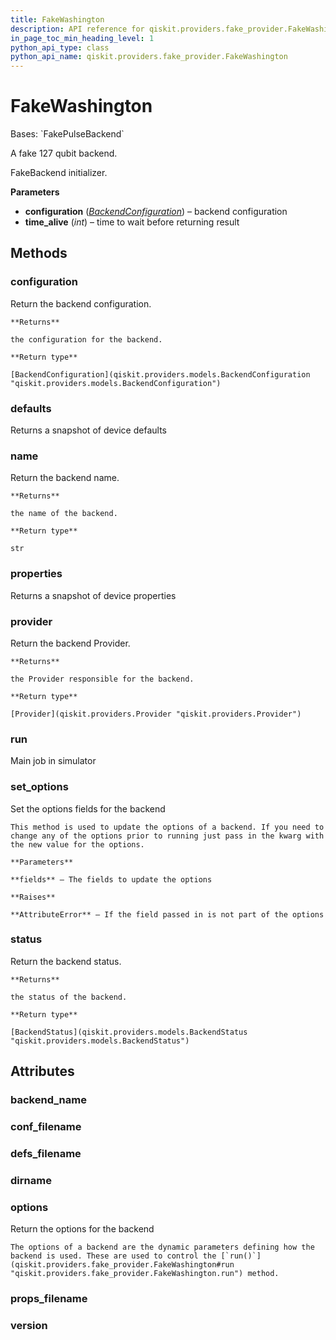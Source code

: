 ```yaml
---
title: FakeWashington
description: API reference for qiskit.providers.fake_provider.FakeWashington
in_page_toc_min_heading_level: 1
python_api_type: class
python_api_name: qiskit.providers.fake_provider.FakeWashington
---
```


# FakeWashington

<Class id="qiskit.providers.fake_provider.FakeWashington" isDedicatedPage={true} github="https://github.com/qiskit/qiskit/tree/stable/0.24/qiskit/providers/fake_provider/backends/washington/fake_washington.py" signature="FakeWashington">
  Bases: `FakePulseBackend`

  A fake 127 qubit backend.

  FakeBackend initializer.

  **Parameters**

  *   **configuration** ([*BackendConfiguration*](qiskit.providers.models.BackendConfiguration "qiskit.providers.models.BackendConfiguration")) – backend configuration
  *   **time\_alive** (*int*) – time to wait before returning result

  ## Methods

  <span id="qiskit-providers-fake-provider-fakewashington-configuration" />

  ### configuration

  <Function id="qiskit.providers.fake_provider.FakeWashington.configuration" signature="FakeWashington.configuration()">
    Return the backend configuration.

    **Returns**

    the configuration for the backend.

    **Return type**

    [BackendConfiguration](qiskit.providers.models.BackendConfiguration "qiskit.providers.models.BackendConfiguration")
  </Function>

  <span id="qiskit-providers-fake-provider-fakewashington-defaults" />

  ### defaults

  <Function id="qiskit.providers.fake_provider.FakeWashington.defaults" signature="FakeWashington.defaults()">
    Returns a snapshot of device defaults
  </Function>

  <span id="qiskit-providers-fake-provider-fakewashington-name" />

  ### name

  <Function id="qiskit.providers.fake_provider.FakeWashington.name" signature="FakeWashington.name()">
    Return the backend name.

    **Returns**

    the name of the backend.

    **Return type**

    str
  </Function>

  <span id="qiskit-providers-fake-provider-fakewashington-properties" />

  ### properties

  <Function id="qiskit.providers.fake_provider.FakeWashington.properties" signature="FakeWashington.properties()">
    Returns a snapshot of device properties
  </Function>

  <span id="qiskit-providers-fake-provider-fakewashington-provider" />

  ### provider

  <Function id="qiskit.providers.fake_provider.FakeWashington.provider" signature="FakeWashington.provider()">
    Return the backend Provider.

    **Returns**

    the Provider responsible for the backend.

    **Return type**

    [Provider](qiskit.providers.Provider "qiskit.providers.Provider")
  </Function>

  <span id="qiskit-providers-fake-provider-fakewashington-run" />

  ### run

  <Function id="qiskit.providers.fake_provider.FakeWashington.run" signature="FakeWashington.run(run_input, **kwargs)">
    Main job in simulator
  </Function>

  <span id="qiskit-providers-fake-provider-fakewashington-set-options" />

  ### set\_options

  <Function id="qiskit.providers.fake_provider.FakeWashington.set_options" signature="FakeWashington.set_options(**fields)">
    Set the options fields for the backend

    This method is used to update the options of a backend. If you need to change any of the options prior to running just pass in the kwarg with the new value for the options.

    **Parameters**

    **fields** – The fields to update the options

    **Raises**

    **AttributeError** – If the field passed in is not part of the options
  </Function>

  <span id="qiskit-providers-fake-provider-fakewashington-status" />

  ### status

  <Function id="qiskit.providers.fake_provider.FakeWashington.status" signature="FakeWashington.status()">
    Return the backend status.

    **Returns**

    the status of the backend.

    **Return type**

    [BackendStatus](qiskit.providers.models.BackendStatus "qiskit.providers.models.BackendStatus")
  </Function>

  ## Attributes

  ### backend\_name

  <Attribute id="qiskit.providers.fake_provider.FakeWashington.backend_name" attributeValue="'fake_washington'" />

  ### conf\_filename

  <Attribute id="qiskit.providers.fake_provider.FakeWashington.conf_filename" attributeValue="'conf_washington.json'" />

  ### defs\_filename

  <Attribute id="qiskit.providers.fake_provider.FakeWashington.defs_filename" attributeValue="'defs_washington.json'" />

  ### dirname

  <Attribute id="qiskit.providers.fake_provider.FakeWashington.dirname" attributeValue="'/home/computertreker/git/qiskit/qiskit/.tox/docs/lib/python3.8/site-packages/qiskit/providers/fake_provider/backends/washington'" />

  ### options

  <Attribute id="qiskit.providers.fake_provider.FakeWashington.options">
    Return the options for the backend

    The options of a backend are the dynamic parameters defining how the backend is used. These are used to control the [`run()`](qiskit.providers.fake_provider.FakeWashington#run "qiskit.providers.fake_provider.FakeWashington.run") method.
  </Attribute>

  ### props\_filename

  <Attribute id="qiskit.providers.fake_provider.FakeWashington.props_filename" attributeValue="'props_washington.json'" />

  ### version

  <Attribute id="qiskit.providers.fake_provider.FakeWashington.version" attributeValue="1" />
</Class>

